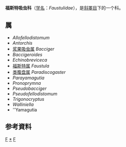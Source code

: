 {{Automatic Taxobox
| taxon = Faustulidae
| authority = Poche, 1926
}}

'''福斯特吸虫科'''（[[学名|学名]]：''Faustulidae''），是[[斜睪目|斜睪目]]下的一个科。

==属==
* ''Allofellodistomum''
* ''Antorchis''
* [[浆果吸虫属|浆果吸虫属]] ''Bacciger''
* ''Baccigeroides''
* ''Echinobreviceca''
* [[福斯特属|福斯特属]] ''Faustula''
* [[类腹盘属|类腹盘属]] ''Paradiscogaster''
* ''Parayamagutia''
* ''Pronoprymna''
* ''Pseudobacciger''
* ''Pseudofellodistomum''
* ''Trigonocryptus''
* ''Walliniella''
* ''Yamagutia

==参考資料==
{{reflist}}

{{taxonbar}}
[[Category:_斜睪目|F]]
[[Category:_福斯特吸虫科|*]]
[[Category:_1926年描述的分类群|F]]